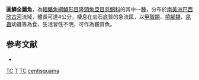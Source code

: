 {{Unreferenced|time=2021-11-28T08:12:35+00:00}}
{{Speciesbox 
| genus = Teleocichla
| species = centisquama
| status = DD
| status_system = IUCN3.1
| authority = [[Zuanon|Zuanon]] & [[Sazima|Sazima]], 2002
}}
'''圓鱗全麗魚'''，為[[輻鰭魚綱|輻鰭魚綱]][[鱸形目|鱸形目]][[隆頭魚亞目|隆頭魚亞目]][[慈鯛科|慈鯛科]]的其中一[[種|種]]，分布於[[南美洲|南美洲]][[巴西|巴西]][[欣古河|欣古河]]流域，體長可達4公分，棲息在岩石底質的急流區，以[[甲殼類|甲殼類]]、[[橈腳類|橈腳類]]、[[昆蟲|昆蟲]]幼蟲等為食，生活習性不明，可作為觀賞魚。

==参考文献==
*{{FishBase_species|genus=Teleocichla|species=centisquama|year=2013|month=5}}

{{Taxonbar}}

[[Category:IUCN红色名录数据缺乏物种|TC]]
[[Category:2002年描述的鱼类|T]]
[[Category:觀賞魚|TC]]
[[Category:全麗魚屬|centisquama]]